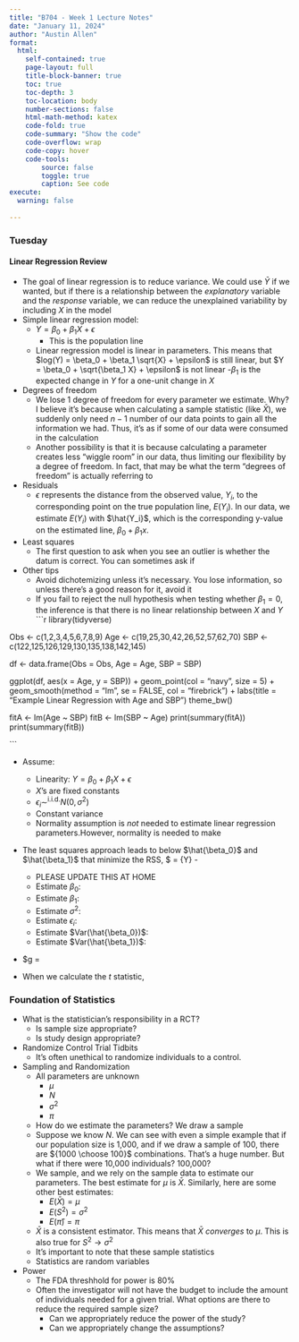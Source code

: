 ```yaml
---
title: "B704 - Week 1 Lecture Notes"
date: "January 11, 2024"
author: "Austin Allen"
format:
  html:
    self-contained: true
    page-layout: full
    title-block-banner: true
    toc: true
    toc-depth: 3
    toc-location: body
    number-sections: false
    html-math-method: katex
    code-fold: true
    code-summary: "Show the code"
    code-overflow: wrap
    code-copy: hover
    code-tools:
        source: false
        toggle: true
        caption: See code
execute: 
  warning: false
    
---
```




::: {.panel-tabset}

### Tuesday


#### Linear Regression Review

* The goal of linear regression is to reduce variance. We could use $\bar{Y}$ if we wanted, but if there is a relationship between the *explanatory* variable and the *response* variable, we can reduce the unexplained variability by including $X$ in the model 
* Simple linear regression model:
    - $Y = \beta_0 + \beta_1 X + \epsilon$
      - This is the population line
    - Linear regression model is linear in parameters. This means that $log(Y) = \beta_0 + \beta_1 \sqrt{X} + \epsilon$ is still linear, but $Y = \beta_0 + \sqrt{\beta_1 X} + \epsilon$ is not linear 
    -$\beta_1$ is the expected change in $Y$ for a one-unit change in $X$
* Degrees of freedom
  - We lose 1 degree of freedom for every parameter we estimate. Why? I believe it's because when calculating a sample statistic (like $\bar{X}$), we suddenly only need $n- 1$ number of our data points to gain all the information we had. Thus, it's as if some of our data were consumed in the calculation
  - Another possibility is that it is because calculating a parameter creates less "wiggle room" in our data, thus limiting our flexibility by a degree of freedom. In fact, that may be what the term "degrees of freedom" is actually referring to

* Residuals
  - $\epsilon$ represents the distance from the observed value, $Y_i$, to the corresponding point on the true population line, $E(Y_i)$. In our data, we estimate $E(Y_i)$ with $\hat{Y_i}$, which is the corresponding y-value on the estimated line, $\beta_0 + \beta_1 x$. 
* Least squares
    - The first question to ask when you see an outlier is whether the datum is correct. You can sometimes ask if 
* Other tips
    - Avoid dichotemizing unless it's necessary. You lose information, so unless there's a good reason for it, avoid it
    - If you fail to reject the null hypothesis when testing whether $\beta_1 = 0$, the inference is that there is no linear relationship between $X$ and $Y$
```r
library(tidyverse)

Obs <- c(1,2,3,4,5,6,7,8,9)
Age <- c(19,25,30,42,26,52,57,62,70)
SBP <- c(122,125,126,129,130,135,138,142,145)


df <- data.frame(Obs = Obs, Age = Age, SBP = SBP)

ggplot(df, aes(x = Age, y = SBP)) +
    geom_point(col = "navy", size = 5) +
    geom_smooth(method = "lm", se = FALSE, col = "firebrick") +
    labs(title = "Example Linear Regression with Age and SBP")
    theme_bw()

fitA <- lm(Age ~ SBP)
fitB <- lm(SBP ~ Age)
print(summary(fitA))
print(summary(fitB))

```



* Assume: 
    - Linearity: $Y = \beta_0 + \beta_1 X + \epsilon$
    - $X$'s are fixed constants
    - $\epsilon_i \sim^{\text{i.i.d.}} N(0,\sigma^2)$
    - Constant variance
    - Normality assumption is *not* needed to estimate linear regression parameters.However, normality is needed to make 
* The least squares approach leads to below $\hat{\beta_0}$ and $\hat{\beta_1}$ that minimize the RSS, $\hat{\beta_0} = \bar{Y} - 
    - PLEASE UPDATE THIS AT HOME
    - Estimate $\beta_0$:
    - Estimate $\beta_1$:
    - Estimate $\sigma^2$:
    - Estimate $\epsilon_i$:
    - Estimate $Var(\hat{\beta_0})$:
    - Estimate $Var(\hat{\beta_1})$:
* $g = \frac{\hat{\beta_1} - \beta_{01}}{}



* When we calculate the $t$ statistic, 
    


  
### Foundation of Statistics

* What is the statistician's responsibility in a RCT?
    - Is sample size appropriate?
    - Is study design appropriate? 
* Randomize Control Trial Tidbits
    - It's often unethical to randomize individuals to a control. 

* Sampling and Randomization
    - All parameters are unknown    
        - $\mu$
        - $N$
        - $\sigma^2$
        - $\pi$
    - How do we estimate the parameters? We draw a sample
    - Suppose we know $N$. We can see with even a simple example that if our population size is 1,000, and if we draw a sample of 100, there are ${1000 \choose 100}$ combinations. That's a huge number. But what if there were 10,000 individuals? 100,000? 
    - We sample, and we rely on the sample data to estimate our parameters. The best estimate for $\mu$ is $\bar{X}$. Similarly, here are some other best estimates:
        - $E(\bar{X}) = \mu$
        - $E(S^2) = \sigma^2$
        - $E(\hat{\pi}) = \pi$
    - $\bar{X}$ is a consistent estimator. This means that $\bar{X}$ *converges* to $\mu$. This is also true for $S^2 \rightarrow \sigma^2$
    - It's important to note that these sample statistics
    - Statistics are random variables
* Power
    - The FDA threshhold for power is 80%
    - Often the investigator will not have the budget to include the amount of individuals needed for a given trial. What options are there to reduce the required sample size?
        - Can we appropriately reduce the power of the study?
        - Can we appropriately change the assumptions?





:::
